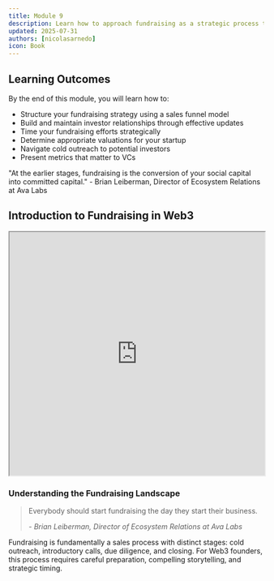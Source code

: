 ```yaml
---
title: Module 9
description: Learn how to approach fundraising as a strategic process to secure capital for your Web3 startup
updated: 2025-07-31
authors: [nicolasarnedo]
icon: Book
---
```


## Learning Outcomes

By the end of this module, you will learn how to:
- Structure your fundraising strategy using a sales funnel model
- Build and maintain investor relationships through effective updates
- Time your fundraising efforts strategically
- Determine appropriate valuations for your startup
- Navigate cold outreach to potential investors
- Present metrics that matter to VCs

<Callout type="quote">
"At the earlier stages, fundraising is the conversion of your social capital into committed capital." - Brian Leiberman, Director of Ecosystem Relations at Ava Labs
</Callout>

## Introduction to Fundraising in Web3

<div style={{ margin: '2rem 0' }}>
  <iframe 
    src="https://drive.google.com/file/d/1l4Cd1h7fGx18yHly4ms26ZO8JD9zxwAu/preview" 
    width="100%" 
    height="480" 
    allow="autoplay"
    style={{ border: 'none', borderRadius: '8px' }}
  ></iframe>
</div>

### Understanding the Fundraising Landscape

<blockquote className="quote-card">
  <p>Everybody should start fundraising the day they start their business.</p>
  <cite>- Brian Leiberman, Director of Ecosystem Relations at Ava Labs</cite>
</blockquote>

Fundraising is fundamentally a sales process with distinct stages: cold outreach, introductory calls, due diligence, and closing. For Web3 founders, this process requires careful preparation, compelling storytelling, and strategic timing.
